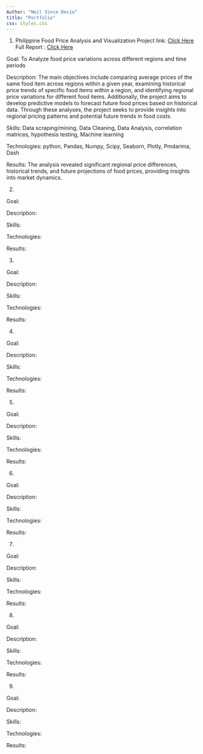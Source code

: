```yaml
---
Author: "Neil Vince Decio"
title: "Portfolio"
css: styles.css
---
```


1. Philippine Food Price Analysis and Visualization
Project link: [Click Here](https://github.com/envicdus/Data_Analysis/tree/main/Philippine_food_price_Analysis_and_Visualization)
Full Report : [Click Here](_site\Philippine_food_price_Analysis_and_Visualization\Reports\full_report.html)

Goal: To Analyze food price variations across different regions and time periods

Description: The main objectives include comparing average prices of the same food item across regions within a given year, examining historical price trends of specific food items within a region, and identifying regional price variations for different food items. Additionally, the project aims to develop predictive models to forecast future food prices based on historical data. Through these analyses, the project seeks to provide insights into regional pricing patterns and potential future trends in food costs.

Skills: Data scraping/mining, Data Cleaning, Data Analysis, correlation matrices, hypothesis testing, Machine learning

Technologies: python, Pandas, Numpy, Scipy, Seaborn, Plotly, Pmdarima, Dash

Results: The analysis revealed significant regional price differences, historical trends, and future projections of food prices, providing insights into market dynamics.

2. 

Goal: 

Description: 

Skills: 

Technologies: 

Results: 

3. 

Goal: 

Description: 

Skills: 

Technologies: 

Results: 

4. 

Goal: 

Description: 

Skills: 

Technologies: 

Results: 

5. 

Goal: 

Description: 

Skills: 

Technologies: 

Results: 

6. 

Goal: 

Description: 

Skills: 

Technologies: 

Results: 

7. 

Goal: 

Description: 

Skills: 

Technologies: 

Results: 

8. 

Goal: 

Description: 

Skills: 

Technologies: 

Results: 

9. 

Goal: 

Description: 

Skills: 

Technologies: 

Results: 